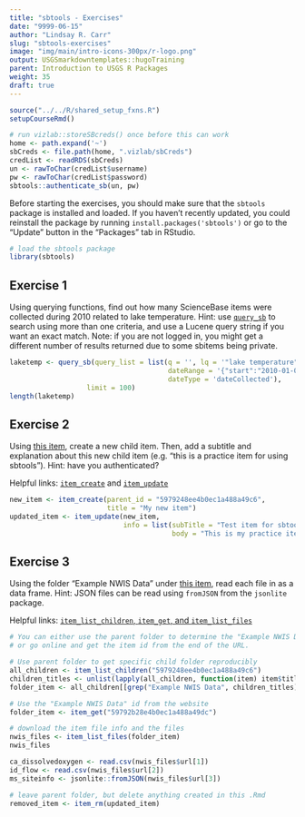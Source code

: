 ```yaml
---
title: "sbtools - Exercises"
date: "9999-06-15"
author: "Lindsay R. Carr"
slug: "sbtools-exercises"
image: "img/main/intro-icons-300px/r-logo.png"
output: USGSmarkdowntemplates::hugoTraining
parent: Introduction to USGS R Packages
weight: 35
draft: true
---
```


```r
source("../../R/shared_setup_fxns.R")
setupCourseRmd()
```

```r
# run vizlab::storeSBcreds() once before this can work
home <- path.expand('~')
sbCreds <- file.path(home, ".vizlab/sbCreds")
credList <- readRDS(sbCreds)
un <- rawToChar(credList$username)
pw <- rawToChar(credList$password)
sbtools::authenticate_sb(un, pw)
```

Before starting the exercises, you should make sure that the `sbtools` package is installed and loaded. If you haven't recently updated, you could reinstall the package by running `install.packages('sbtools')` or go to the "Update" button in the "Packages" tab in RStudio.

```r
# load the sbtools package
library(sbtools)
```

## Exercise 1

Using querying functions, find out how many ScienceBase items were collected during 2010 related to lake temperature. Hint: use [`query_sb`](usgs-packages/sbtools-discovery/#using-query-sb) to search using more than one criteria, and use a Lucene query string if you want an exact match. Note: if you are not logged in, you might get a different number of results returned due to some sbitems being private. 

```r
laketemp <- query_sb(query_list = list(q = '', lq = '"lake temperature"', 
                                       dateRange = '{"start":"2010-01-01","end":"2010-12-31"}',
                                       dateType = 'dateCollected'),
                   limit = 100)
length(laketemp)
```

## Exercise 2

Using [this item](https://www.sciencebase.gov/catalog/item/5979248ee4b0ec1a488a49c6), create a new child item. Then, add a subtitle and explanation about this new child item (e.g. "this is a practice item for using sbtools"). Hint: have you authenticated?

Helpful links: [`item_create`](usgs-packages/sbtools-modify/#creating-sciencebase-items) and [`item_update`](usgs-packages/sbtools-modify/#editing-your-items)

```r
new_item <- item_create(parent_id = "5979248ee4b0ec1a488a49c6", 
                        title = "My new item")
updated_item <- item_update(new_item, 
                            info = list(subTitle = "Test item for sbtools",
                                        body = "This is my practice item for using sbtools."))
```

## Exercise 3

Using the folder "Example NWIS Data" under [this item](https://www.sciencebase.gov/catalog/item/5979248ee4b0ec1a488a49c6), read each file in as a data frame. Hint: JSON files can be read using `fromJSON` from the `jsonlite` package.

Helpful links: [`item_list_children`, `item_get`, and `item_list_files`](usgs-packages/sbtools-get/#inspect-and-download-items)

```r
# You can either use the parent folder to determine the "Example NWIS Data" id;
# or go online and get the item id from the end of the URL.

# Use parent folder to get specific child folder reproducibly
all_children <- item_list_children("5979248ee4b0ec1a488a49c6")
children_titles <- unlist(lapply(all_children, function(item) item$title))
folder_item <- all_children[[grep("Example NWIS Data", children_titles)]]

# Use the "Example NWIS Data" id from the website
folder_item <- item_get("59792b28e4b0ec1a488a49dc")

# download the item file info and the files
nwis_files <- item_list_files(folder_item)
nwis_files

ca_dissolvedoxygen <- read.csv(nwis_files$url[1])
id_flow <- read.csv(nwis_files$url[2])
ms_siteinfo <- jsonlite::fromJSON(nwis_files$url[3])
```

```r
# leave parent folder, but delete anything created in this .Rmd
removed_item <- item_rm(updated_item)
```
